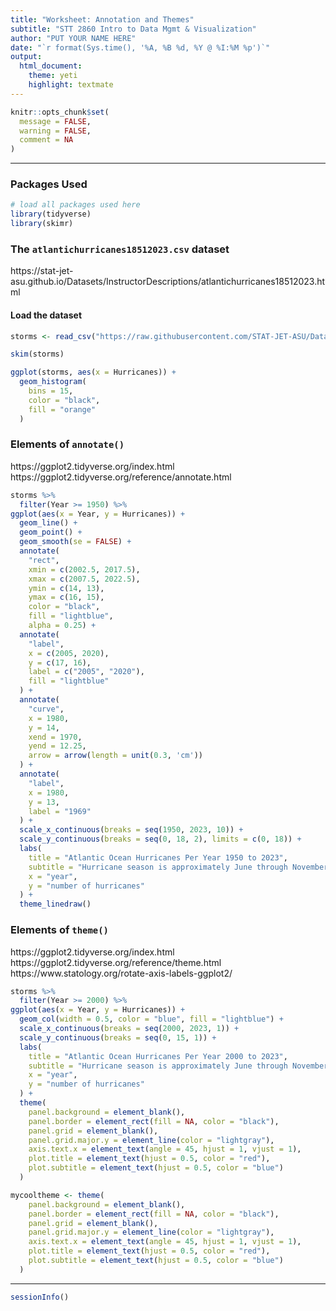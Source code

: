 ```yaml
---
title: "Worksheet: Annotation and Themes"
subtitle: "STT 2860 Intro to Data Mgmt & Visualization" 
author: "PUT YOUR NAME HERE"
date: "`r format(Sys.time(), '%A, %B %d, %Y @ %I:%M %p')`"
output: 
  html_document: 
    theme: yeti
    highlight: textmate
---
```


```r
knitr::opts_chunk$set(
  message = FALSE,
  warning = FALSE,
  comment = NA
)
```

***

### Packages Used

```r
# load all packages used here
library(tidyverse)
library(skimr)
```

### The `atlantichurricanes18512023.csv` dataset

https://stat-jet-asu.github.io/Datasets/InstructorDescriptions/atlantichurricanes18512023.html

#### Load the dataset

```r
storms <- read_csv("https://raw.githubusercontent.com/STAT-JET-ASU/Datasets/master/Instructor/atlantichurricanes18512023.csv")
```

```r
skim(storms)
```

```r
ggplot(storms, aes(x = Hurricanes)) +
  geom_histogram(
    bins = 15,
    color = "black",
    fill = "orange"
  )
```


### Elements of `annotate()`

https://ggplot2.tidyverse.org/index.html
https://ggplot2.tidyverse.org/reference/annotate.html

```r
storms %>% 
  filter(Year >= 1950) %>% 
ggplot(aes(x = Year, y = Hurricanes)) +
  geom_line() +
  geom_point() +
  geom_smooth(se = FALSE) +
  annotate(
    "rect", 
    xmin = c(2002.5, 2017.5),
    xmax = c(2007.5, 2022.5),
    ymin = c(14, 13), 
    ymax = c(16, 15),
    color = "black",
    fill = "lightblue",
    alpha = 0.25) +
  annotate(
    "label",
    x = c(2005, 2020),
    y = c(17, 16),
    label = c("2005", "2020"),
    fill = "lightblue"
  ) +
  annotate(
    "curve",
    x = 1980,
    y = 14,
    xend = 1970,
    yend = 12.25,
    arrow = arrow(length = unit(0.3, 'cm'))
  ) +
  annotate(
    "label",
    x = 1980,
    y = 13,
    label = "1969"
  ) +
  scale_x_continuous(breaks = seq(1950, 2023, 10)) +
  scale_y_continuous(breaks = seq(0, 18, 2), limits = c(0, 18)) +
  labs(
    title = "Atlantic Ocean Hurricanes Per Year 1950 to 2023",
    subtitle = "Hurricane season is approximately June through November",
    x = "year",
    y = "number of hurricanes"
  ) +
  theme_linedraw()
```


### Elements of `theme()`

https://ggplot2.tidyverse.org/index.html
https://ggplot2.tidyverse.org/reference/theme.html
https://www.statology.org/rotate-axis-labels-ggplot2/

```r
storms %>% 
  filter(Year >= 2000) %>% 
ggplot(aes(x = Year, y = Hurricanes)) +
  geom_col(width = 0.5, color = "blue", fill = "lightblue") +
  scale_x_continuous(breaks = seq(2000, 2023, 1)) +
  scale_y_continuous(breaks = seq(0, 15, 1)) +
  labs(
    title = "Atlantic Ocean Hurricanes Per Year 2000 to 2023",
    subtitle = "Hurricane season is approximately June through November",
    x = "year",
    y = "number of hurricanes"
  ) +
  theme(
    panel.background = element_blank(),
    panel.border = element_rect(fill = NA, color = "black"),
    panel.grid = element_blank(),
    panel.grid.major.y = element_line(color = "lightgray"),
    axis.text.x = element_text(angle = 45, hjust = 1, vjust = 1),
    plot.title = element_text(hjust = 0.5, color = "red"),
    plot.subtitle = element_text(hjust = 0.5, color = "blue")
  )
```

```r
mycooltheme <- theme(
    panel.background = element_blank(),
    panel.border = element_rect(fill = NA, color = "black"),
    panel.grid = element_blank(),
    panel.grid.major.y = element_line(color = "lightgray"),
    axis.text.x = element_text(angle = 45, hjust = 1, vjust = 1),
    plot.title = element_text(hjust = 0.5, color = "red"),
    plot.subtitle = element_text(hjust = 0.5, color = "blue")
  )
```



***
```r
sessionInfo()
```

